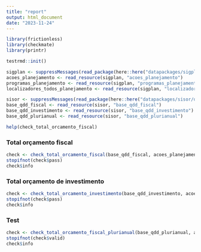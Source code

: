 ```yaml
---
title: "report"
output: html_document
date: "2023-11-24"
---
```


```r
library(frictionless)
library(checkmate)
library(printr)

testrmd::init()

sigplan <- suppressMessages(read_package(here::here("datapackages/sigplan/datapackage.json")))
acoes_planejamento <- read_resource(sigplan, "acoes_planejamento")
programas_planejamento <- read_resource(sigplan, "programas_planejamento")
localizadores_todos_planejamento <- read_resource(sigplan, "localizadores_todos_planejamento")

sisor <- suppressMessages(read_package(here::here("datapackages/sisor/datapackage.json")))
base_qdd_fiscal <- read_resource(sisor, "base_qdd_fiscal")
base_qdd_investimento <- read_resource(sisor, "base_qdd_investimento")
base_qdd_plurianual <- read_resource(sisor, "base_qdd_plurianual")
```

```r
help(check_total_orcamento_fiscal)
```


### Total orçamento fiscal

```r
check <- check_total_orcamento_fiscal(base_qdd_fiscal, acoes_planejamento)
stopifnot(check$pass)
check$info
```

### Total orçamento de investimento

```r
check <- check_total_orcamento_investimento(base_qdd_investimento, acoes_planejamento)
stopifnot(check$pass)
check$info
```

### Test

```r
check <- check_total_orcamento_fiscal_plurianual(base_qdd_plurianual, acoes_planejamento)
stopifnot(check$valid)
check$info
```

